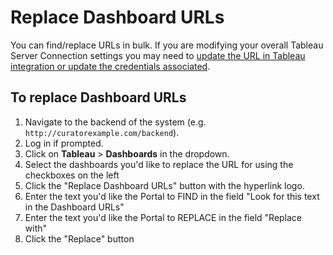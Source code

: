 # Replace Dashboard URLs

You can find/replace URLs in bulk.  If you are modifying your overall Tableau Server Connection settings you may need to
[update the URL in Tableau integration or update the credentials associated](https://curator.interworks.com/page/kb/creating-integrationstableau-connection/rest-api-integration/1089).

## To replace Dashboard URLs

1. Navigate to the backend of the system (e.g. `http://curatorexample.com/backend`).
2. Log in if prompted.
3. Click on **Tableau** > **Dashboards** in the dropdown.
4. Select the dashboards you'd like to replace the URL for using the checkboxes on the left
5. Click the "Replace Dashboard URLs" button with the hyperlink logo.
6. Enter the text you'd like the Portal to FIND in the field "Look for this text in the Dashboard URLs"
7. Enter the text you'd like the Portal to REPLACE in the field "Replace with"
8. Click the "Replace" button
